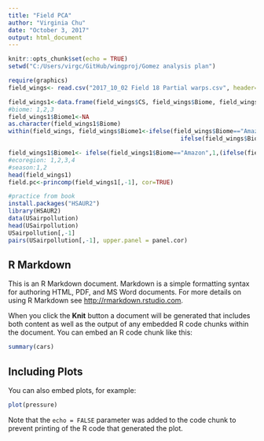 ```yaml
---
title: "Field PCA"
author: "Virginia Chu"
date: "October 3, 2017"
output: html_document
---
```


```r
knitr::opts_chunk$set(echo = TRUE)
setwd("C:/Users/virgc/GitHub/wingproj/Gomez analysis plan")

require(graphics)
field_wings<- read.csv("2017_10_02 Field 18 Partial warps.csv", header=TRUE)

field_wings1<-data.frame(field_wings$CS, field_wings$Biome, field_wings$Latitude,field_wings$Ecoregion, field_wings$Season)
#biome: 1,2,3
field_wings1$Biome1<-NA
as.character(field_wings1$Biome)
within(field_wings, field_wings$Biome1<-ifelse(field_wings$Biome=="Amazon",1,
                                                 ifelse(field_wings$Biome=="Cerrado",2,3)))

field_wings1$Biome1<- ifelse(field_wings1$Biome=="Amazon",1,(ifelse(field_wings1$Biome=="Cerrado",2,3)))
#ecoregion: 1,2,3,4
#season:1,2
head(field_wings1)
field.pc<-princomp(field_wings1[,-1], cor=TRUE)

#practice from book
install.packages("HSAUR2")
library(HSAUR2)
data(USairpollution)
head(USairpollution)
USairpollution[,-1]
pairs(USairpollution[,-1], upper.panel = panel.cor)
```

## R Markdown

This is an R Markdown document. Markdown is a simple formatting syntax for authoring HTML, PDF, and MS Word documents. For more details on using R Markdown see <http://rmarkdown.rstudio.com>.

When you click the **Knit** button a document will be generated that includes both content as well as the output of any embedded R code chunks within the document. You can embed an R code chunk like this:

```r
summary(cars)
```

## Including Plots

You can also embed plots, for example:

```r
plot(pressure)
```

Note that the `echo = FALSE` parameter was added to the code chunk to prevent printing of the R code that generated the plot.
